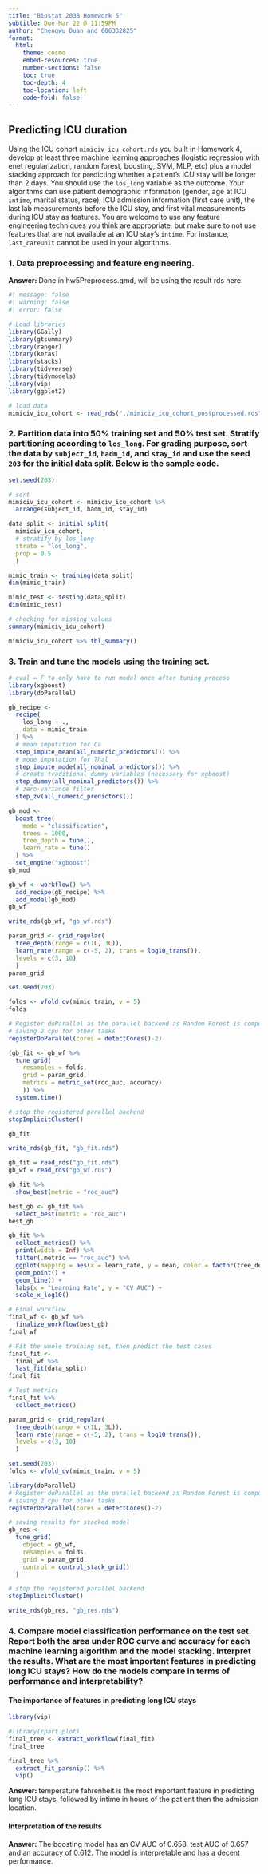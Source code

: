 ```yaml
---
title: "Biostat 203B Homework 5"
subtitle: Due Mar 22 @ 11:59PM
author: "Chengwu Duan and 606332825"
format:
  html:
    theme: cosmo
    embed-resources: true
    number-sections: false
    toc: true
    toc-depth: 4
    toc-location: left
    code-fold: false
---
```


## Predicting ICU duration

Using the ICU cohort `mimiciv_icu_cohort.rds` you built in Homework 4, develop at least three machine learning approaches (logistic regression with enet regularization, random forest, boosting, SVM, MLP, etc) plus a model stacking approach for predicting whether a patient's ICU stay will be longer than 2 days. You should use the `los_long` variable as the outcome. Your algorithms can use patient demographic information (gender, age at ICU `intime`, marital status, race), ICU admission information (first care unit), the last lab measurements before the ICU stay, and first vital measurements during ICU stay as features. You are welcome to use any feature engineering techniques you think are appropriate; but make sure to not use features that are not available at an ICU stay's `intime`. For instance, `last_careunit` cannot be used in your algorithms. 

### 1. Data preprocessing and feature engineering.

**Answer: ** Done in hw5Preprocess.qmd, will be using the result rds here.

```r
#| message: false
#| warning: false
#| error: false

# Load libraries
library(GGally)
library(gtsummary)
library(ranger)
library(keras)
library(stacks)
library(tidyverse)
library(tidymodels)
library(vip)
library(ggplot2)

# load data
mimiciv_icu_cohort <- read_rds("./mimiciv_icu_cohort_postprocessed.rds")
```

### 2. Partition data into 50% training set and 50% test set. Stratify partitioning according to `los_long`. For grading purpose, sort the data by `subject_id`, `hadm_id`, and `stay_id` and use the seed `203` for the initial data split. Below is the sample code.

```r
set.seed(203)

# sort
mimiciv_icu_cohort <- mimiciv_icu_cohort %>%
  arrange(subject_id, hadm_id, stay_id)

data_split <- initial_split(
  mimiciv_icu_cohort, 
  # stratify by los_long
  strata = "los_long", 
  prop = 0.5
  )

mimic_train <- training(data_split)
dim(mimic_train)

mimic_test <- testing(data_split)
dim(mimic_test)

# checking for missing values
summary(mimiciv_icu_cohort)

mimiciv_icu_cohort %>% tbl_summary()
```

### 3. Train and tune the models using the training set.

```r
# eval = F to only have to run model once after tuning process
library(xgboost)
library(doParallel)

gb_recipe <- 
  recipe(
    los_long ~ .,
    data = mimic_train
  ) %>%
  # mean imputation for Ca
  step_impute_mean(all_numeric_predictors()) %>%
  # mode imputation for Thal
  step_impute_mode(all_nominal_predictors()) %>%
  # create traditional dummy variables (necessary for xgboost)
  step_dummy(all_nominal_predictors()) %>%
  # zero-variance filter
  step_zv(all_numeric_predictors())

gb_mod <- 
  boost_tree(
    mode = "classification",
    trees = 1000, 
    tree_depth = tune(),
    learn_rate = tune()
  ) %>% 
  set_engine("xgboost")
gb_mod

gb_wf <- workflow() %>%
  add_recipe(gb_recipe) %>%
  add_model(gb_mod)
gb_wf

write_rds(gb_wf, "gb_wf.rds")

param_grid <- grid_regular(
  tree_depth(range = c(1L, 3L)),
  learn_rate(range = c(-5, 2), trans = log10_trans()),
  levels = c(3, 10)
  )
param_grid

set.seed(203)

folds <- vfold_cv(mimic_train, v = 5)
folds

# Register doParallel as the parallel backend as Random Forest is computationally expensive
# saving 2 cpu for other tasks
registerDoParallel(cores = detectCores()-2)

(gb_fit <- gb_wf %>%
  tune_grid(
    resamples = folds,
    grid = param_grid,
    metrics = metric_set(roc_auc, accuracy)
    )) %>%
  system.time()

# stop the registered parallel backend
stopImplicitCluster()

gb_fit

write_rds(gb_fit, "gb_fit.rds")
```

```r
gb_fit = read_rds("gb_fit.rds")
gb_wf = read_rds("gb_wf.rds")

gb_fit %>%
  show_best(metric = "roc_auc")

best_gb <- gb_fit %>%
  select_best(metric = "roc_auc")
best_gb

gb_fit %>%
  collect_metrics() %>%
  print(width = Inf) %>%
  filter(.metric == "roc_auc") %>%
  ggplot(mapping = aes(x = learn_rate, y = mean, color = factor(tree_depth))) +
  geom_point() +
  geom_line() +
  labs(x = "Learning Rate", y = "CV AUC") +
  scale_x_log10()

# Final workflow
final_wf <- gb_wf %>%
  finalize_workflow(best_gb)
final_wf

# Fit the whole training set, then predict the test cases
final_fit <- 
  final_wf %>%
  last_fit(data_split)
final_fit

# Test metrics
final_fit %>% 
  collect_metrics()
```

```r
param_grid <- grid_regular(
  tree_depth(range = c(1L, 3L)),
  learn_rate(range = c(-5, 2), trans = log10_trans()),
  levels = c(3, 10)
  )

set.seed(203)
folds <- vfold_cv(mimic_train, v = 5)
```

```r
library(doParallel)
# Register doParallel as the parallel backend as Random Forest is computationally expensive
# saving 2 cpu for other tasks
registerDoParallel(cores = detectCores()-2)

# saving results for stacked model
gb_res <- 
  tune_grid(
    object = gb_wf, 
    resamples = folds, 
    grid = param_grid,
    control = control_stack_grid()
  )

# stop the registered parallel backend
stopImplicitCluster()

write_rds(gb_res, "gb_res.rds")
```

### 4. Compare model classification performance on the test set. Report both the area under ROC curve and accuracy for each machine learning algorithm and the model stacking. Interpret the results. What are the most important features in predicting long ICU stays? How do the models compare in terms of performance and interpretability?

#### The importance of features in predicting long ICU stays

```r
library(vip)

#library(rpart.plot)
final_tree <- extract_workflow(final_fit)
final_tree

final_tree %>% 
  extract_fit_parsnip() %>% 
  vip()
```

**Answer: ** temperature fahrenheit is the most important feature in predicting long ICU stays, followed by intime in hours of the patient then the admission location.

#### Interpretation of the results

**Answer: ** The boosting model has an CV AUC of 0.658, test AUC of 0.657 and an accuracy of 0.612. The model is interpretable and has a decent performance.
